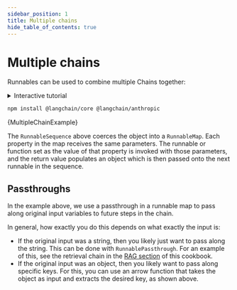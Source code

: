 ```yaml
---
sidebar_position: 1
title: Multiple chains
hide_table_of_contents: true
---
```


# Multiple chains

Runnables can be used to combine multiple Chains together:

<details>
  <summary>Interactive tutorial</summary>
  The screencast below interactively walks through an example. You can update and
  run the code as it's being written in the video!
  <iframe
    src="https://scrimba.com/scrim/co14344c29595bfb29c41f12a?embed=langchain,mini-header"
    width="100%"
    height="600px"
  ></iframe>
</details>




<IntegrationInstallTooltip></IntegrationInstallTooltip>

```bash npm2yarn
npm install @langchain/core @langchain/anthropic
```

<CodeBlock language="typescript">{MultipleChainExample}</CodeBlock>

The `RunnableSequence` above coerces the object into a `RunnableMap`.
Each property in the map receives the same parameters. The runnable or function set as the value of that property
is invoked with those parameters, and the return value populates an object which is then passed onto the next runnable in the sequence.

## Passthroughs

In the example above, we use a passthrough in a runnable map to pass along original input variables to future steps in the chain.

In general, how exactly you do this depends on what exactly the input is:

- If the original input was a string, then you likely just want to pass along the string. This can be done with `RunnablePassthrough`. For an example of this, see the retrieval chain in the [RAG section](/docs/expression_language/cookbook/retrieval) of this cookbook.
- If the original input was an object, then you likely want to pass along specific keys. For this, you can use an arrow function that takes the object as input and extracts the desired key, as shown above.
